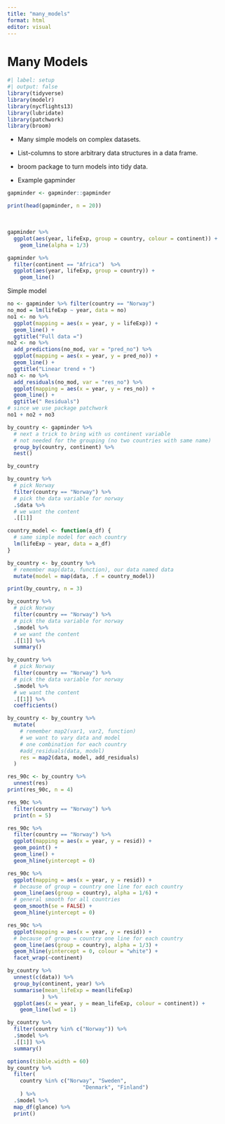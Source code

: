 ```yaml
---
title: "many_models"
format: html
editor: visual
---
```


# Many Models

```r
#| label: setup
#| output: false
library(tidyverse)
library(modelr)
library(nycflights13)
library(lubridate)
library(patchwork)
library(broom)
```

-   Many simple models on complex datasets.

-   List-columns to store arbitrary data structures in a data frame.

-   broom package to turn models into tidy data.

-   Example gapminder\

```r
gapminder <- gapminder::gapminder
```

```r
print(head(gapminder, n = 20))
```

\

```r
gapminder %>% 
  ggplot(aes(year, lifeExp, group = country, colour = continent)) +
    geom_line(alpha = 1/3)
```

```r
gapminder %>% 
  filter(continent == "Africa")  %>% 
  ggplot(aes(year, lifeExp, group = country)) +
    geom_line()
```

Simple model

```r
no <- gapminder %>% filter(country == "Norway")
no_mod = lm(lifeExp ~ year, data = no)
no1 <- no %>%
  ggplot(mapping = aes(x = year, y = lifeExp)) +
  geom_line() +
  ggtitle("Full data =")
no2 <- no %>% 
  add_predictions(no_mod, var = "pred_no") %>% 
  ggplot(mapping = aes(x = year, y = pred_no)) +
  geom_line() +
  ggtitle("Linear trend + ")
no3 <- no %>% 
  add_residuals(no_mod, var = "res_no") %>% 
  ggplot(mapping = aes(x = year, y = res_no)) +
  geom_line() +
  ggtitle(" Residuals")
# since we use package patchwork
no1 + no2 + no3
```

```r
by_country <- gapminder %>% 
  # next a trick to bring with us continent variable
  # not needed for the grouping (no two countries with same name)
  group_by(country, continent) %>% 
  nest()
```

```r
by_country
```

```r
by_country %>% 
  # pick Norway
  filter(country == "Norway") %>%
  # pick the data variable for norway
  .$data %>% 
  # we want the content
  .[[1]]
```

```r
country_model <- function(a_df) {
  # same simple model for each country
  lm(lifeExp ~ year, data = a_df)
}
```

```r
by_country <- by_country %>% 
  # remember map(data, function), our data named data
  mutate(model = map(data, .f = country_model))
```

```r
print(by_country, n = 3)
```

```r
by_country %>% 
  # pick Norway
  filter(country == "Norway") %>%
  # pick the data variable for norway
  .$model %>% 
  # we want the content
  .[[1]] %>% 
  summary()
```

```r
by_country %>% 
  # pick Norway
  filter(country == "Norway") %>%
  # pick the data variable for norway
  .$model %>% 
  # we want the content
  .[[1]] %>% 
  coefficients()
```

```r
by_country <- by_country %>% 
  mutate(
    # remember map2(var1, var2, function)
    # we want to vary data and model
    # one combination for each country
    #add_residuals(data, model)
    res = map2(data, model, add_residuals)
  )
```

```r
res_90c <- by_country %>% 
  unnest(res)
print(res_90c, n = 4)
```

```r
res_90c %>% 
  filter(country == "Norway") %>% 
  print(n = 5)
```

```r
res_90c %>% 
  filter(country == "Norway") %>% 
  ggplot(mapping = aes(x = year, y = resid)) + 
  geom_point() +
  geom_line() +
  geom_hline(yintercept = 0)
```

```r
res_90c %>% 
  ggplot(mapping = aes(x = year, y = resid)) + 
  # because of group = country one line for each country
  geom_line(aes(group = country), alpha = 1/6) +
  # general smooth for all countries
  geom_smooth(se = FALSE) +
  geom_hline(yintercept = 0)
```

```r
res_90c %>% 
  ggplot(mapping = aes(x = year, y = resid)) + 
  # because of group = country one line for each country
  geom_line(aes(group = country), alpha = 1/3) +
  geom_hline(yintercept = 0, colour = "white") +
  facet_wrap(~continent)
```

```r
by_country %>% 
  unnest(c(data)) %>% 
  group_by(continent, year) %>% 
  summarise(mean_lifeExp = mean(lifeExp)
           ) %>% 
  ggplot(aes(x = year, y = mean_lifeExp, colour = continent)) +
    geom_line(lwd = 1)
```

```r
by_country %>% 
  filter(country %in% c("Norway")) %>% 
  .$model %>%
  .[[1]] %>% 
  summary()  
```

```r
options(tibble.width = 60)
by_country %>% 
  filter(
    country %in% c("Norway", "Sweden", 
                        "Denmark", "Finland")
    ) %>% 
  .$model %>% 
  map_df(glance) %>% 
  print()
```
